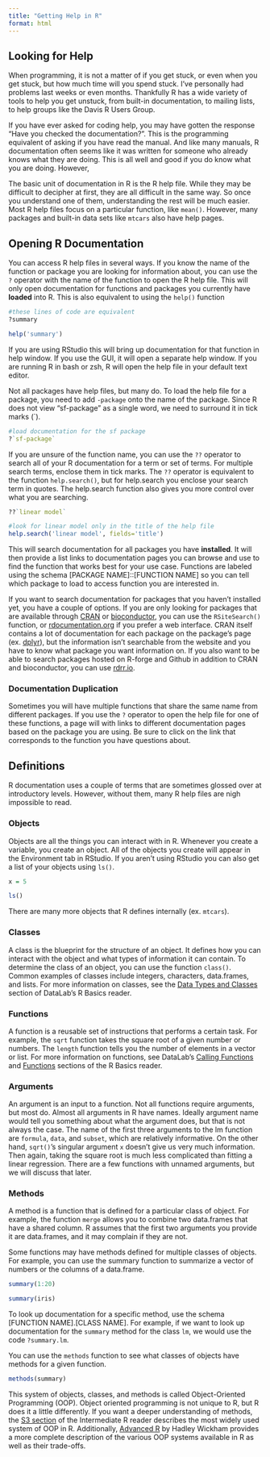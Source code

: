 ```yaml
---
title: "Getting Help in R"
format: html
---
```


## Looking for Help

When programming, it is not a matter of if you get stuck, or even when you get
stuck, but how much time will you spend stuck. I've personally had problems last
weeks or even months. Thankfully R has a wide variety of tools to help you get
unstuck, from built-in documentation, to mailing lists, to help groups like the
Davis R Users Group.

If you have ever asked for coding help, you may have gotten the response "Have
you checked the documentation?". This is the programming equivalent of asking
if you have read the manual. And like many manuals, R documentation often seems
like it was written for someone who already knows what they are doing. This is
all well and good if you do know what you are doing. However, 

The basic unit of documentation in R is the R help file. While they may be 
difficult to decipher at first, they are all difficult in the same way. So once
you understand one of them, understanding the rest will be much easier. Most 
R help files focus on a particular function, like `mean()`. However, many
packages and built-in data sets like `mtcars` also have help pages.

## Opening R Documentation

You can access R help files in several ways. If you know the name of the 
function or package you are looking for information about, you can use the `?`
operator with the name of the function to open the R help file. This will only 
open documentation for functions and packages you currently have **loaded** 
into R. This is also equivalent to using the `help()` function

```r

#these lines of code are equivalent
?summary

help('summary')

```

If you are using RStudio this will bring up documentation for that function in
help window. If you use the GUI, it will open a separate help window. If you are
running R in bash or zsh, R will open the help file in your default text editor.


Not all packages have help files, but many do. To load the help file for a
package, you need to add `-package` onto the name of the package. Since 
R does not view "sf-package" as a single word, we need to surround it in tick
marks (`).

```r

#load documentation for the sf package
?`sf-package`

```


If you are unsure of the function name, you can use the `??` operator to search
all of your R documentation for a term or set of terms. For multiple search
terms, enclose them in tick marks. The `??` operator is equivalent to the
function `help.search()`, but for help.search you enclose your search term in
quotes. The help.search function also gives you more control over what you are
searching.

```r

??`linear model` 

#look for linear model only in the title of the help file
help.search('linear model', fields='title')

```


This will search documentation for all packages you have **installed**. It will
then provide a list links to documentation pages you can browse and use to find
the function that works best for your use case. Functions are labeled using the 
schema [PACKAGE NAME]::[FUNCTION NAME] so you can tell which package to load to 
access function you are interested in.

If you want to search documentation for packages that you haven't installed yet,
you have a couple of options. If you are only looking for packages that are
available through [CRAN][cran] or [bioconductor][bioC], you can use the
`RSiteSearch()` function, or [rdocumentation.org][rdoc] if you prefer a web
interface. CRAN itself contains a lot of documentation for each package on the
package's page (ex. [dplyr][dply]), but the information isn't searchable from
the website and you have to know what package you want information on. If you
also want to be able to search packages hosted on R-forge and Github in addition
to CRAN and bioconductor, you can use [rdrr.io][rdrr].

### Documentation Duplication

Sometimes you will have multiple functions that share the same name from 
different packages. If you use the `?` operator to open the help file for one
of these functions, a page will with links to different documentation pages
based on the package you are using. Be sure to click on the link that
corresponds to the function you have questions about.


## Definitions

R documentation uses a couple of terms that are sometimes glossed over
at introductory levels. However, without them, many R help files are nigh 
impossible to read.

### Objects

Objects are all the things you can interact with in R. Whenever you create a
variable, you create an object. All of the objects you create will appear in the
Environment tab in RStudio. If you aren't using RStudio you can also get a list
of your objects using `ls()`. 

```r

x = 5

ls()

```


There are many more objects that R defines internally (ex. `mtcars`).
  
### Classes
A class is the blueprint for the structure of an object. It defines how you can
interact with the object and what types of information it can contain. To
determine the class of an object, you can use the function `class()`. Common
examples of classes include integers, characters, data.frames, and lists. For
more information on classes, see the [Data Types and Classes][type] section of
DataLab's R Basics reader.
  
### Functions  
A function is a reusable set of instructions that performs a certain task. For
example, the `sqrt` function takes the square root of a given number or numbers.
The `length` function tells you the number of elements in a vector or list. For
more information on functions, see DataLab's [Calling Functions][cfun] and
[Functions][funs] sections of the R Basics reader.

### Arguments
An argument is an input to a function. Not all functions require arguments, but
most do. Almost all arguments in R have names. Ideally argument name would tell
you something about what the argument does, but that is not always the case. The
name of the first three arguments to the lm function are `formula`, `data`, and
`subset`, which are relatively informative. On the other hand, `sqrt()`'s
singular argument `x` doesn't give us very much information. Then again, taking
the square root is much less complicated than fitting a linear regression. There
are a few functions with unnamed arguments, but we will discuss that later.

### Methods
A method is a function that is defined for a particular class of object. For
example, the function `merge` allows you to combine two data.frames that have a
shared column. R assumes that the first two arguments you provide it are
data.frames, and it may complain if they are not. 

Some functions may have methods defined for multiple classes of objects. For
example, you can use the summary function to summarize a vector of numbers or
the columns of a data.frame.

```r
summary(1:20)

summary(iris)

```

To look up documentation for a specific method, use the schema [FUNCTION
NAME].[CLASS NAME]. For example, if we want to look up documentation for the
`summary` method for the class `lm`, we would use the code `?summary.lm`.

You can use the `methods` function to see what classes of objects have methods
for a given function.

```r

methods(summary) 

```


This system of objects, classes, and methods is called Object-Oriented
Programming (OOP). Object oriented programming is not unique to R, but R does it
a little differently. If you want a deeper understanding of methods, the 
[S3 section][s3] of the Intermediate R reader describes the most widely used
system of OOP in R. Additionally, [Advanced R][oop] by Hadley Wickham provides a
more complete description of the various OOP systems available in R as well as
their trade-offs.


[dply]: https://cran.r-project.org/web/packages/dplyr/index.html
[cran]: https://cran.r-project.org/
[bioC]: https://www.bioconductor.org/packages/release/BiocViews.html#___Software
[rdoc]: https://www.rdocumentation.org/
[rdrr]: https://rdrr.io/
[type]: https://ucdavisdatalab.github.io/workshop_r_basics/data-structures.html#data-types-classes
[cfun]: https://ucdavisdatalab.github.io/workshop_r_basics/getting-started.html#calling-functions
[funs]: https://ucdavisdatalab.github.io/workshop_r_basics/automating-tasks.html#functions
[oop]:https://adv-r.hadley.nz/oo.html
[s3]: https://ucdavisdatalab.github.io/workshop_intermediate_r/language-fundamentals.html#s3